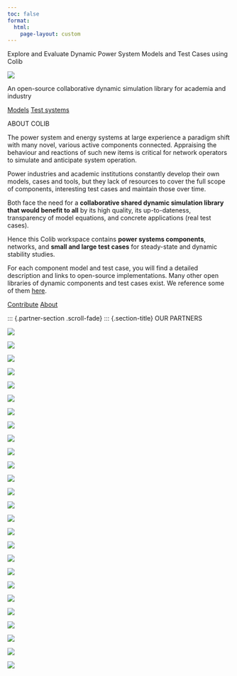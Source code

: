 ```yaml
---
toc: false
format:
  html:
    page-layout: custom
---
```


::: {.main-header}
::: {.hero-banner}
::: {.hero-content}
::: {.hero-text .fade-in-right}
Explore and Evaluate Dynamic Power System Models and Test Cases using Colib
:::
::: {.hero-image .fade-in-left}
![](assets/img/HVDC_model_modelica.png){.hero-diagram}
:::
:::
::: {.hero-subcontent .fade-in-up}
::: {.hero-subcontent-text}
An open-source collaborative dynamic simulation library for academia and industry
:::
::: {.button-group}
[Models](models/index.qmd){.btn-main} [Test systems](testCases/index.qmd){.btn-main}
:::
:::
:::
:::

::: {.section-content}
::: {.section-title .scroll-fade}
ABOUT COLIB
:::

::: {.flex-row .scroll-fade}
::: {.col-md-6 .scroll-fade}
The power system and energy systems at large experience a paradigm shift with many novel, various active components connected. Appraising the behaviour and reactions of such new items is critical for network operators to simulate and anticipate system operation.

Power industries and academic institutions constantly develop their own models, cases and tools, but they lack of resources to cover the full scope of components, interesting test cases and maintain those over time.
:::
::: {.col-md-6 .scroll-fade}
Both face the need for a **collaborative shared dynamic simulation library that would benefit to all** by its high quality, its up-to-dateness, transparency of model equations, and concrete applications (real test cases).

Hence this Colib workspace contains **power systems components**, networks, and **small and large test cases** for steady-state and dynamic stability studies.
:::
:::

::: {.scroll-fade}
For each component model and test case, you will find a detailed description and links to open-source implementations. Many other open libraries of dynamic components and test cases exist. We reference some of them [here](https://cresym.github.io/Colib_Quarto.github.io/about/team.html#relevant-initiatives-from-the-power-system-community).
:::

::: {.button-group .scroll-fade}
[Contribute](contribute/index.qmd){.btn-main} [About](about/index.qmd){.btn-main}
:::

::: {.partner-section .scroll-fade}
::: {.section-title}
OUR PARTNERS
:::

::: {.partner-logos}

::: {.parter-logo .scroll-fade}
[![](assets/img/colib_logos/AIR_LIQUIDE.png){.parter-logo-img}](https://www.airliquide.com/){target="_blank"}
:::
::: {.parter-logo .scroll-fade}
[![](assets/img/colib_logos/Alliander.png){.parter-logo-img-lg}](https://www.alliander.com/){target="_blank"}
:::

::: {.parter-logo .scroll-fade}
[![](assets/img/colib_logos/Cyprus_University_of_Technology.png){.parter-logo-img-lg}](https://www.cut.ac.cy/){target="_blank"}
:::

::: {.parter-logo .scroll-fade}
[![](assets/img/colib_logos/Danmarks_Tekniske_Universitet_(logo).svg){.parter-logo-img-lg}](https://www.dtu.dk/){target="_blank"}
:::

::: {.parter-logo .scroll-fade}
[![](assets/img/colib_logos/EDF.svg.png){.parter-logo-img-lg}](https://www.edf.fr/){target="_blank"}
:::

::: {.parter-logo .scroll-fade}
[![](assets/img/colib_logos/Eindhoven_University.svg.png){.parter-logo-img-lg}](https://www.tue.nl/){target="_blank"}
:::

::: {.parter-logo .scroll-fade}
[![](assets/img/colib_logos/ELES_logo.svg){.parter-logo-img}](https://www.eles.si/){target="_blank"}
:::

::: {.parter-logo .scroll-fade}
[![](assets/img/colib_logos/EPRI.webp){.parter-logo-img-lg}](https://www.epri.com/){target="_blank"}
:::

::: {.parter-logo .scroll-fade}
[![](assets/img/colib_logos/ETH_Zurich.svg.png){.parter-logo-img}](https://ethz.ch/){target="_blank"}
:::

::: {.parter-logo .scroll-fade}
[![](assets/img/colib_logos/Fraunhofer-Gesellschaft_2009_logo.svg){.parter-logo-img}](https://www.fraunhofer.de/){target="_blank"}
:::

::: {.parter-logo .scroll-fade}
[![](assets/img/colib_logos/HEDNO-PANTONE.webp){.parter-logo-img-lg}](https://www.deddie.gr/){target="_blank"}
:::

::: {.parter-logo .scroll-fade}
[![](assets/img/colib_logos/Hydro-Quebec.svg){.parter-logo-img-lg}](https://www.hydroquebec.com/){target="_blank"}
:::

::: {.parter-logo .scroll-fade}
[![](assets/img/colib_logos/INESCTEC.webp){.parter-logo-img-lg}](https://www.inesctec.pt/){target="_blank"}
:::

::: {.parter-logo .scroll-fade}
[![](assets/img/colib_logos/NaTran.svg.png){.parter-logo-img-lg}](https://www.natran.eu/){target="_blank"}
:::

::: {.parter-logo .scroll-fade}
[![](assets/img/colib_logos/NTUA.webp){.parter-logo-img-lg}](https://www.ntua.gr/){target="_blank"}
:::

::: {.parter-logo .scroll-fade}
[![](assets/img/colib_logos/RTE.svg){.parter-logo-img-lg}](https://www.rte-france.com/){target="_blank"}
:::

::: {.parter-logo .scroll-fade}
[![](assets/img/colib_logos/RWTH.svg){.parter-logo-img}](https://www.rwth-aachen.de/){target="_blank"}
:::

::: {.parter-logo .scroll-fade}
[![](assets/img/colib_logos/Swissgrid.svg){.parter-logo-img}](https://www.swissgrid.ch/){target="_blank"}
:::

::: {.parter-logo .scroll-fade}
[![](assets/img/colib_logos/Tennet.svg){.parter-logo-img}](https://www.tennet.eu/){target="_blank"}
:::

::: {.parter-logo .scroll-fade}
[![](assets/img/colib_logos/TotalEnergies.svg){.parter-logo-img-lg}](https://totalenergies.com/){target="_blank"}
:::

::: {.parter-logo .scroll-fade}
[![](assets/img/colib_logos/TUDELFT.svg){.parter-logo-img-lg}](https://www.tudelft.nl/){target="_blank"}
:::

::: {.parter-logo .scroll-fade}
[![](assets/img/colib_logos/Universitat_Duisburg-Essen.svg.png){.parter-logo-img-lg}](https://www.uni-due.de/){target="_blank"}
:::

::: {.parter-logo .scroll-fade}
[![](assets/img/colib_logos/ul.svg){.parter-logo-img-lg}](https://www.uni-lj.si/en/university/){target="_blank"}
:::

::: {.parter-logo .scroll-fade}
[![](assets/img/colib_logos/Universite_Grenoble_Alpes.svg.png){.parter-logo-img-lg}](https://www.univ-grenoble-alpes.fr/){target="_blank"}
:::

::: {.parter-logo .scroll-fade}
[![](assets/img/colib_logos/UPC.svg.png){.parter-logo-img-lg}](https://www.upc.edu/){target="_blank"}
:::

::: {.parter-logo .scroll-fade}
[![](assets/img/colib_logos/universidad-pontificia-de-comillas.svg){.parter-logo-img-lg}](https://www.comillas.edu/){target="_blank"}
:::


:::

<script>
// Intersection Observer for scroll-based fade effects
document.addEventListener('DOMContentLoaded', function() {
  const fadeElements = document.querySelectorAll('.scroll-fade');
  
  const observer = new IntersectionObserver((entries) => {
    entries.forEach(entry => {
      if (entry.isIntersecting) {
        entry.target.classList.add('visible');
      }
    });
  }, {
    threshold: 0.1,
    rootMargin: '0px 0px -50px 0px'
  });
  
  fadeElements.forEach(element => {
    observer.observe(element);
  });
});
</script>
